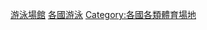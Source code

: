 {{Commons category|Swimming pools by country}}
{{Categories by country|nocat}}

[[Category:游泳場館|]]
[[Category:各國游泳|]]
[[Category:各國各類體育場地|Category:各國各類體育場地]]